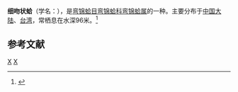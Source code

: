 {{Speciesbox
| genus = Nuculana
| species = scalata
| authority = Prashad, 1932
}}
'''细吻状蛤'''（学名：''{{lang|la|Nuculana scalata}}''），是[[弯锦蛤目|弯锦蛤目]][[弯锦蛤科|弯锦蛤科]][[弯锦蛤属|弯锦蛤属]]的一种。主要分布于[[中国大陆|中国大陆]]、[[台湾|台湾]]，常栖息在水深96米。<ref>{{cite web|url=http://shell.sinica.edu.tw/chinese/shellbase_detail.php?science_no=2154|title=国际贝库：细吻状蛤|publisher=台湾贝类资料库|accessdate=2009-08-11}}</ref>

== 参考文献 ==
{{reflist}}

{{Taxonbar}}

[[Category:1932年描述的动物|X]]
[[Category:弯锦蛤属|X]]